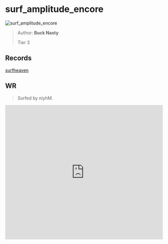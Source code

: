 
# surf_amplitude_encore

![surf_amplitude_encore](https://raw.githubusercontent.com/Sayt123/SurfMapPics/Maps-and-bonuses/csgo/surf_amplitude_encore.jpg)

> Author: **Buck Nasty**
>
> Tier 3

## Records

[surfheaven](https://surfheaven.eu/map/surf_amplitude_encore)

## WR

> Surfed by niyhM.

<iframe
width="100%"
height="430"
src="https://www.youtube.com/embed/fPfs25hmqkk"
frameborder="0"
allow="accelerometer; autoplay; clipboard-write; encrypted-media; gyroscope; picture-in-picture"
allowFullScreen
/>

```md

[Surf Timer] - niyhM finished in 00:56:56 (WR -00:00:25). Improving by 00:00:30
[Surf Timer] - niyhM beat the map record! Rank: 1/1933


```
                
